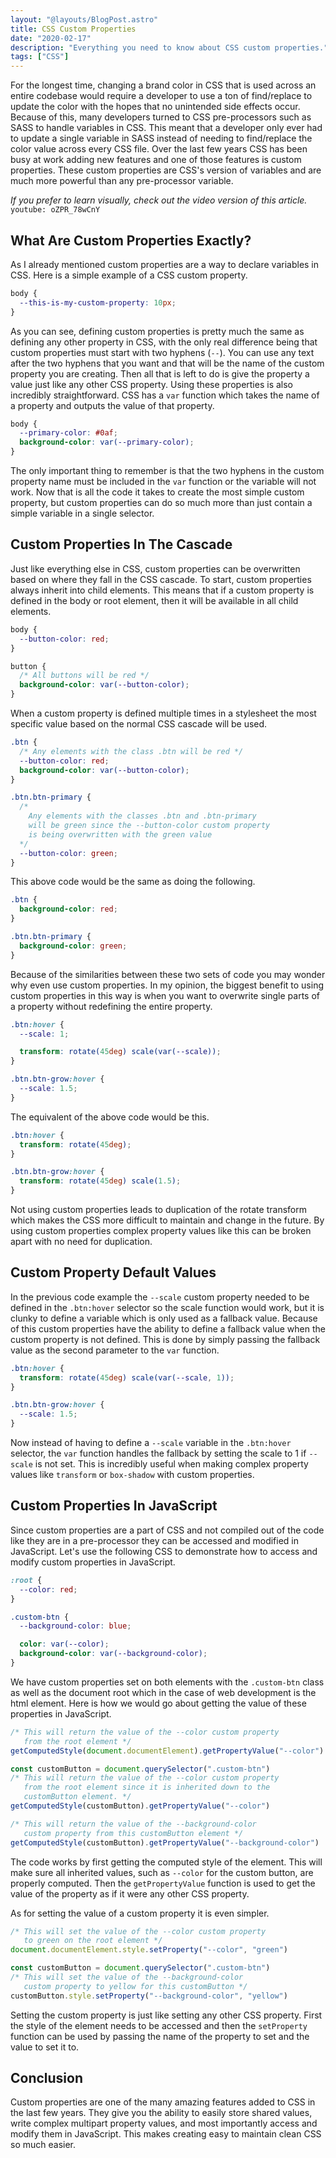 ```yaml
---
layout: "@layouts/BlogPost.astro"
title: CSS Custom Properties
date: "2020-02-17"
description: "Everything you need to know about CSS custom properties."
tags: ["CSS"]
---
```


For the longest time, changing a brand color in CSS that is used across an entire codebase would require a developer to use a ton of find/replace to update the color with the hopes that no unintended side effects occur. Because of this, many developers turned to CSS pre-processors such as SASS to handle variables in CSS. This meant that a developer only ever had to update a single variable in SASS instead of needing to find/replace the color value across every CSS file. Over the last few years CSS has been busy at work adding new features and one of those features is custom properties. These custom properties are CSS's version of variables and are much more powerful than any pre-processor variable.

_If you prefer to learn visually, check out the video version of this article._
`youtube: oZPR_78wCnY`

## What Are Custom Properties Exactly?

As I already mentioned custom properties are a way to declare variables in CSS. Here is a simple example of a CSS custom property.

```css
body {
  --this-is-my-custom-property: 10px;
}
```

As you can see, defining custom properties is pretty much the same as defining any other property in CSS, with the only real difference being that custom properties must start with two hyphens (`--`). You can use any text after the two hyphens that you want and that will be the name of the custom property you are creating. Then all that is left to do is give the property a value just like any other CSS property. Using these properties is also incredibly straightforward. CSS has a `var` function which takes the name of a property and outputs the value of that property.

```css
body {
  --primary-color: #0af;
  background-color: var(--primary-color);
}
```

The only important thing to remember is that the two hyphens in the custom property name must be included in the `var` function or the variable will not work. Now that is all the code it takes to create the most simple custom property, but custom properties can do so much more than just contain a simple variable in a single selector.

## Custom Properties In The Cascade

Just like everything else in CSS, custom properties can be overwritten based on where they fall in the CSS cascade. To start, custom properties always inherit into child elements. This means that if a custom property is defined in the body or root element, then it will be available in all child elements.

```css
body {
  --button-color: red;
}

button {
  /* All buttons will be red */
  background-color: var(--button-color);
}
```

When a custom property is defined multiple times in a stylesheet the most specific value based on the normal CSS cascade will be used.

```css
.btn {
  /* Any elements with the class .btn will be red */
  --button-color: red;
  background-color: var(--button-color);
}

.btn.btn-primary {
  /*
    Any elements with the classes .btn and .btn-primary
    will be green since the --button-color custom property
    is being overwritten with the green value
  */
  --button-color: green;
}
```

This above code would be the same as doing the following.

```css
.btn {
  background-color: red;
}

.btn.btn-primary {
  background-color: green;
}
```

Because of the similarities between these two sets of code you may wonder why even use custom properties. In my opinion, the biggest benefit to using custom properties in this way is when you want to overwrite single parts of a property without redefining the entire property.

```css
.btn:hover {
  --scale: 1;

  transform: rotate(45deg) scale(var(--scale));
}

.btn.btn-grow:hover {
  --scale: 1.5;
}
```

The equivalent of the above code would be this.

```css
.btn:hover {
  transform: rotate(45deg);
}

.btn.btn-grow:hover {
  transform: rotate(45deg) scale(1.5);
}
```

Not using custom properties leads to duplication of the rotate transform which makes the CSS more difficult to maintain and change in the future. By using custom properties complex property values like this can be broken apart with no need for duplication.

## Custom Property Default Values

In the previous code example the `--scale` custom property needed to be defined in the `.btn:hover` selector so the scale function would work, but it is clunky to define a variable which is only used as a fallback value. Because of this custom properties have the ability to define a fallback value when the custom property is not defined. This is done by simply passing the fallback value as the second parameter to the `var` function.

```css
.btn:hover {
  transform: rotate(45deg) scale(var(--scale, 1));
}

.btn.btn-grow:hover {
  --scale: 1.5;
}
```

Now instead of having to define a `--scale` variable in the `.btn:hover` selector, the `var` function handles the fallback by setting the scale to 1 if `--scale` is not set. This is incredibly useful when making complex property values like `transform` or `box-shadow` with custom properties.

## Custom Properties In JavaScript

Since custom properties are a part of CSS and not compiled out of the code like they are in a pre-processor they can be accessed and modified in JavaScript. Let's use the following CSS to demonstrate how to access and modify custom properties in JavaScript.

```css
:root {
  --color: red;
}

.custom-btn {
  --background-color: blue;

  color: var(--color);
  background-color: var(--background-color);
}
```

We have custom properties set on both elements with the `.custom-btn` class as well as the document root which in the case of web development is the html element. Here is how we would go about getting the value of these properties in JavaScript.

```js
/* This will return the value of the --color custom property
   from the root element */
getComputedStyle(document.documentElement).getPropertyValue("--color")

const customButton = document.querySelector(".custom-btn")
/* This will return the value of the --color custom property
   from the root element since it is inherited down to the
   customButton element. */
getComputedStyle(customButton).getPropertyValue("--color")

/* This will return the value of the --background-color
   custom property from this customButton element */
getComputedStyle(customButton).getPropertyValue("--background-color")
```

The code works by first getting the computed style of the element. This will make sure all inherited values, such as `--color` for the custom button, are properly computed. Then the `getPropertyValue` function is used to get the value of the property as if it were any other CSS property.

As for setting the value of a custom property it is even simpler.

```js
/* This will set the value of the --color custom property
   to green on the root element */
document.documentElement.style.setProperty("--color", "green")

const customButton = document.querySelector(".custom-btn")
/* This will set the value of the --background-color
   custom property to yellow for this customButton */
customButton.style.setProperty("--background-color", "yellow")
```

Setting the custom property is just like setting any other CSS property. First the style of the element needs to be accessed and then the `setProperty` function can be used by passing the name of the property to set and the value to set it to.

## Conclusion

Custom properties are one of the many amazing features added to CSS in the last few years. They give you the ability to easily store shared values, write complex multipart property values, and most importantly access and modify them in JavaScript. This makes creating easy to maintain clean CSS so much easier.
